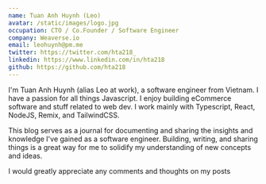 ```yaml
---
name: Tuan Anh Huynh (Leo)
avatar: /static/images/logo.jpg
occupation: CTO / Co.Founder / Software Engineer
company: Weaverse.io
email: leohuynh@pm.me
twitter: https://twitter.com/hta218_
linkedin: https://www.linkedin.com/in/hta218
github: https://github.com/hta218
---
```


I'm Tuan Anh Huynh (alias Leo at work), a software engineer from Vietnam. I have a passion for all things Javascript. I enjoy building eCommerce software and stuff related to web dev. I work mainly with Typescript, React, NodeJS, Remix, and TailwindCSS.

This blog serves as a journal for documenting and sharing the insights and knowledge I've gained as a software engineer. Building, writing, and sharing things is a great way for me to solidify my understanding of new concepts and ideas.

I would greatly appreciate any comments and thoughts on my posts
